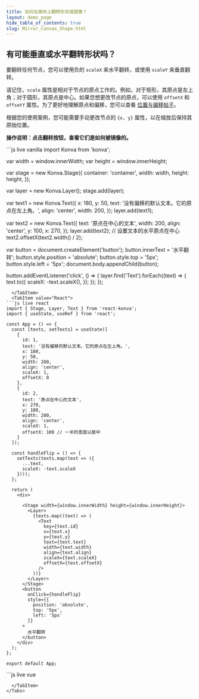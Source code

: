 ---
title: 如何在画布上翻转形状或图像？
layout: demo_page
hide_table_of_contents: true
slug: Mirror_Canvas_Shape.html
---

## 有可能垂直或水平翻转形状吗？

要翻转任何节点，您可以使用负的 `scaleX` 来水平翻转，或使用 `scaleY` 来垂直翻转。

请记住，`scale` 属性是相对于节点的原点工作的。例如，对于矩形，其原点是左上角；对于圆形，其原点是中心。如果您想更改节点的原点，可以使用 `offsetX` 和 `offsetY` 属性。为了更好地理解原点和偏移，您可以查看 [位置与偏移帖子](/docs/posts/Position_vs_Offset.html)。

根据您的使用案例，您可能需要手动更改节点的 `{x, y}` 属性，以在缩放后保持其原始位置。

**操作说明：点击翻转按钮，查看它们是如何被镜像的。**


<Tabs>
  <TabItem value="Vanilla" default>
```js live vanilla
import Konva from 'konva';

var width = window.innerWidth;
var height = window.innerHeight;

var stage = new Konva.Stage({
  container: 'container',
  width: width,
  height: height,
});

var layer = new Konva.Layer();
stage.add(layer);

var text1 = new Konva.Text({
  x: 180,
  y: 50,
  text: '没有偏移的默认文本。它的原点在左上角。',
  align: 'center',
  width: 200,
});
layer.add(text1);

var text2 = new Konva.Text({
  text: '原点在中心的文本',
  width: 200,
  align: 'center',
  y: 100,
  x: 270,
});
layer.add(text2);
// 设置文本的水平原点在中心
text2.offsetX(text2.width() / 2);

var button = document.createElement('button');
button.innerText = '水平翻转';
button.style.position = 'absolute';
button.style.top = '5px';
button.style.left = '5px';
document.body.appendChild(button);

button.addEventListener('click', () => {
  layer.find('Text').forEach((text) => {
    text.to({
      scaleX: -text.scaleX(),
    });
  });
});
```
  </TabItem>
  <TabItem value="React">
```js live react
import { Stage, Layer, Text } from 'react-konva';
import { useState, useRef } from 'react';

const App = () => {
  const [texts, setTexts] = useState([
    {
      id: 1,
      text: '没有偏移的默认文本。它的原点在左上角。',
      x: 180,
      y: 50,
      width: 200,
      align: 'center',
      scaleX: 1,
      offsetX: 0
    },
    {
      id: 2,
      text: '原点在中心的文本',
      x: 270,
      y: 100,
      width: 200,
      align: 'center',
      scaleX: 1,
      offsetX: 100 // 一半的宽度以居中
    }
  ]);

  const handleFlip = () => {
    setTexts(texts.map(text => ({
      ...text,
      scaleX: -text.scaleX
    })));
  };

  return (
    <div>
      
      <Stage width={window.innerWidth} height={window.innerHeight}>
        <Layer>
          {texts.map((text) => (
            <Text
              key={text.id}
              x={text.x}
              y={text.y}
              text={text.text}
              width={text.width}
              align={text.align}
              scaleX={text.scaleX}
              offsetX={text.offsetX}
            />
          ))}
        </Layer>
      </Stage>
      <button
        onClick={handleFlip}
        style={{
          position: 'absolute',
          top: '5px',
          left: '5px'
        }}
      >
        水平翻转
      </button>
    </div>
  );
};

export default App;
```
  </TabItem>
  <TabItem value="Vue">
```js live vue
<template>
  <div>
    <v-stage :config="stageConfig">
      <v-layer>
        <v-text
          v-for="text in texts"
          :key="text.id"
          :config="text"
        />
      </v-layer>
    </v-stage>
    <button
      @click="handleFlip"
      style="position: absolute; top: 5px; left: 5px;"
    >
      水平翻转
    </button>
  </div>
</template>

<script setup>
import { ref } from 'vue';

const stageConfig = {
  width: window.innerWidth,
  height: window.innerHeight
};

const texts = ref([
  {
    id: 1,
    text: '没有偏移的默认文本。它的原点在左上角。',
    x: 180,
    y: 50,
    width: 200,
    align: 'center',
    scaleX: 1,
    offsetX: 0
  },
  {
    id: 2,
    text: '原点在中心的文本',
    x: 270,
    y: 100,
    width: 200,
    align: 'center',
    scaleX: 1,
    offsetX: 100 // 一半的宽度以居中
  }
]);

const handleFlip = () => {
  texts.value = texts.value.map(text => ({
    ...text,
    scaleX: -text.scaleX
  }));
};
</script>
```
  </TabItem>
</Tabs>